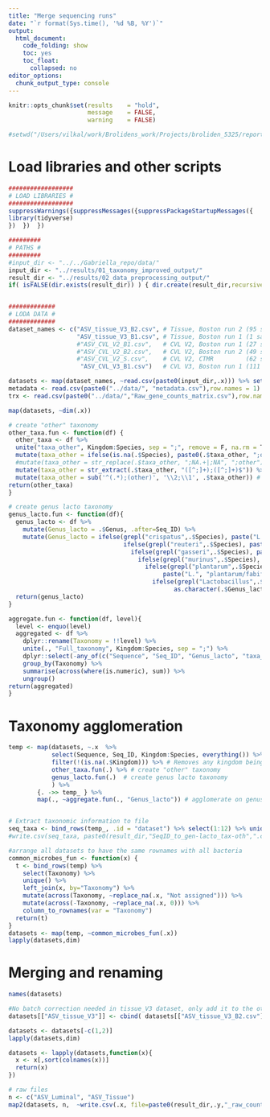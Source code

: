 ```yaml
---
title: "Merge sequencing runs"
date: "`r format(Sys.time(), '%d %B, %Y')`"
output:
  html_document:
    code_folding: show
    toc: yes
    toc_float:
      collapsed: no
editor_options:
  chunk_output_type: console
---
```


```r
knitr::opts_chunk$set(results    = "hold",
                      message    = FALSE,
                      warning    = FALSE)

#setwd("/Users/vilkal/work/Brolidens_work/Projects/broliden_5325/reports")
```

# Load libraries and other scripts

```r
##################
# LOAD LIBRARIES #
##################
suppressWarnings({suppressMessages({suppressPackageStartupMessages({
library(tidyverse)
})  })  })

#########
# PATHS #
#########
#input_dir <- "../../Gabriella_repo/data/"
input_dir <- "../results/01_taxonomy_improved_output/"
result_dir <- "../results/02_data_preprocessing_output/"
if( isFALSE(dir.exists(result_dir)) ) { dir.create(result_dir,recursive = TRUE) }


#############
# LODA DATA #
#############
dataset_names <- c("ASV_tissue_V3_B2.csv", # Tissue, Boston run 2 (95 samples)
                   "ASV_tissue_V3_B1.csv", # Tissue, Boston run 1 (1 sample)
                   #"ASV_CVL_V2_B1.csv",   # CVL V2, Boston run 1 (27 samples)
                   #"ASV_CVL_V2_B2.csv",   # CVL V2, Boston run 2 (49 samples)
                   #"ASV_CVL_V2_S.csv",    # CVL V2, CTMR         (62 samples)
                    "ASV_CVL_V3_B1.csv")   # CVL V3, Boston run 1 (111 samples)

datasets <- map(dataset_names, ~read.csv(paste0(input_dir,.x))) %>% set_names(., dataset_names)
metadata <- read.csv(paste0("../data/", "metadata.csv"),row.names = 1)
trx <- read.csv(paste0("../data/","Raw_gene_counts_matrix.csv"),row.names = 1)

map(datasets, ~dim(.x))
```

```r
# create "other" taxonomy
other_taxa.fun <- function(df) {
  other_taxa <- df %>%
  unite("taxa_other", Kingdom:Species, sep = ";", remove = F, na.rm = T) %>%
  mutate(taxa_other = ifelse(is.na(.$Species), paste0(.$taxa_other, ";other"), .$taxa_other)) %>%
  #mutate(taxa_other = str_replace(.$taxa_other, ";NA.+|;NA", ";other")) %>%
  mutate(taxa_other = str_extract(.$taxa_other, "([^;]+);([^;]+)$")) %>% # get the two last taxa levels
  mutate(taxa_other = sub('^(.*);(other)', '\\2;\\1', .$taxa_other)) # place "other" first
return(other_taxa)
}

# create genus lacto taxonomy
genus_lacto.fun <- function(df){
  genus_lacto <- df %>%
    mutate(Genus_lacto = .$Genus, .after=Seq_ID) %>% 
    mutate(Genus_lacto = ifelse(grepl("crispatus",.$Species), paste("L.", "crispatus/acidophilus"), 
                                ifelse(grepl("reuteri",.$Species), paste("L.", "reuteri/oris/frumenti/antri"),
                                  ifelse(grepl("gasseri",.$Species), paste("L.","gasseri/johnsonii/taiwanensis"),
                                    ifelse(grepl("murinus",.$Species), paste("L.","murinus/animalis/apodemi/salivarius"),
                                      ifelse(grepl("plantarum",.$Species), 
                                           paste("L.", "plantarum/fabifermentans/composti/paraplantarum/graminis/fuchuensis"),
                                        ifelse(grepl("Lactobacillus",.$Genus), paste("L.", .$Species), 
                                              as.character(.$Genus_lacto))))))) )
  return(genus_lacto)
} 

aggregate.fun <- function(df, level){
  level <- enquo(level)
  aggregated <- df %>%
    dplyr::rename(Taxonomy = !!level) %>%
    unite(., "Full_taxonomy", Kingdom:Species, sep = ";") %>%
    dplyr::select(-any_of(c("Sequence", "Seq_ID", "Genus_lacto", "taxa_other", "Full_taxonomy"))) %>%
    group_by(Taxonomy) %>%
    summarise(across(where(is.numeric), sum)) %>%
    ungroup()
return(aggregated)
}
```


# Taxonomy agglomeration

```r
temp <- map(datasets, ~.x  %>%
            select(Sequence, Seq_ID, Kingdom:Species, everything()) %>%
            filter(!(is.na(.$Kingdom))) %>% # Removes any kingdom being NA
            other_taxa.fun(.) %>% # create "other" taxonomy 
            genus_lacto.fun(.)  # create genus lacto taxonomy
            ) %>%  
        {. ->> temp_ } %>% 
        map(., ~aggregate.fun(., "Genus_lacto")) # agglomerate on genus/lacto spp. lvl.


# Extract taxonomic information to file
seq_taxa <- bind_rows(temp_, .id = "dataset") %>% select(1:12) %>% unique() 
#write.csv(seq_taxa, paste0(result_dir,"SeqID_to_gen-lacto_tax-oth",".csv"),row.names = F )

#arrange all datasets to have the same rownames with all bacteria
common_microbes_fun <- function(x) {
  t <- bind_rows(temp) %>%
    select(Taxonomy) %>%
    unique() %>%
    left_join(x, by="Taxonomy") %>%
    mutate(across(Taxonomy, ~replace_na(.x, "Not assigned"))) %>%
    mutate(across(-Taxonomy, ~replace_na(.x, 0))) %>%
    column_to_rownames(var = "Taxonomy")
  return(t)
}
datasets <- map(temp, ~common_microbes_fun(.x))
lapply(datasets,dim)

```

# Merging and renaming

```r
names(datasets)

#No batch correction needed in tissue_V3 dataset, only add it to the other samples
datasets[["ASV_tissue_V3"]] <- cbind( datasets[["ASV_tissue_V3_B2.csv"]],datasets[["ASV_tissue_V3_B1.csv"]] )

datasets <- datasets[-c(1,2)]
lapply(datasets,dim)


```


```r

datasets <- lapply(datasets,function(x){
  x <- x[,sort(colnames(x))]
  return(x)
})

# raw files
n <- c("ASV_Luminal", "ASV_Tissue")
map2(datasets, n,  ~write.csv(.x, file=paste0(result_dir,.y,"_raw_counts.csv"),row.names = T) )


```

